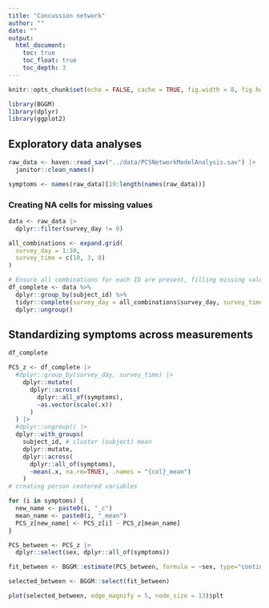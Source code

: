 ```yaml
---
title: "Concussion network"
author: ""
date: ""
output:
  html_document:
    toc: true
    toc_float: true
    toc_depth: 3
---
```



```r
knitr::opts_chunk$set(echo = FALSE, cache = TRUE, fig.width = 8, fig.height = 8)

library(BGGM)
library(dplyr)
library(ggplot2)
```

## Exploratory data analyses

```r
raw_data <- haven::read_sav("../data/PCSNetworkModelAnalysis.sav") |> 
  janitor::clean_names()

symptoms <- names(raw_data)[19:length(names(raw_data))]
```

### Creating NA cells for missing values

```r
data <- raw_data |> 
  dplyr::filter(survey_day != 0)

all_combinations <- expand.grid(
  survey_day = 1:30,
  survey_time = c(10, 3, 8)
)

# Ensure all combinations for each ID are present, filling missing values with NA
df_complete <- data %>%
  dplyr::group_by(subject_id) %>%
  tidyr::complete(survey_day = all_combinations$survey_day, survey_time = all_combinations$survey_time) %>%
  dplyr::ungroup()
```

## Standardizing symptoms across measurements

```r
df_complete
```


```r
PCS_z <- df_complete |> 
  #dplyr::group_by(survey_day, survey_time) |> 
    dplyr::mutate(
      dplyr::across(
        dplyr::all_of(symptoms),
        ~as.vector(scale(.x)) 
      )
  ) |>
  #dplyr::ungroup() |> 
  dplyr::with_groups(
    subject_id, # cluster (subject) mean
    dplyr::mutate,
    dplyr::across(
      dplyr::all_of(symptoms),
      ~mean(.x, na.rm=TRUE), .names = "{col}_mean") 
    ) 
# creating person centered variables

for (i in symptoms) {
  new_name <- paste0(i, "_c")
  mean_name <- paste0(i, "_mean")
  PCS_z[new_name] <- PCS_z[i] - PCS_z[mean_name]
}

```

```r
PCS_between <- PCS_z |> 
  dplyr::select(sex, dplyr::all_of(symptoms))
```

```r
fit_between <- BGGM::estimate(PCS_between, formula = ~sex, type="continuous", impute = TRUE)
```
```r
selected_between <- BGGM::select(fit_between)
```

```r
plot(selected_between, edge_magnify = 5, node_size = 13)$plt
```

